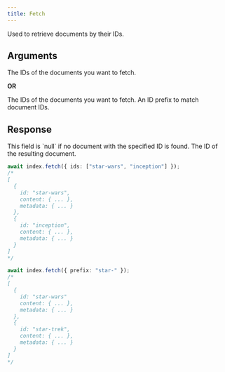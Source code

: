 ```yaml
---
title: Fetch
---
```


Used to retrieve documents by their IDs.

## Arguments

<ResponseField name="IDs" type="string[] | number[]" required>
  The IDs of the documents you want to fetch.
</ResponseField>

**OR**

<ResponseField name="FetchPayload" type="object" required>
  <Expandable defaultOpen="true">
    <ResponseField name="ids" type="string[] | number[]">
      The IDs of the documents you want to fetch.
    </ResponseField>
    <ResponseField name="prefix" type="string">
      An ID prefix to match document IDs.
    </ResponseField>
  </Expandable>
</ResponseField>

## Response

<ResponseField name="FetchResult[]" type="Document[]" required>
  This field is `null` if no document with the specified ID is found.
  <Expandable defaultOpen="true">
    <ResponseField name="id" type="string | number" required>
      The ID of the resulting document.
    </ResponseField>
    <ResponseField name="content" type="Record<string, unknown>">
    </ResponseField>
    <ResponseField name="metadata" type="Record<string, unknown>">
    </ResponseField>
  </Expandable>
</ResponseField>

<RequestExample>

```typescript Basic
await index.fetch({ ids: ["star-wars", "inception"] });
/*
[
  {
    id: "star-wars",
    content: { ... },
    metadata: { ... }
  },
  {
    id: "inception",
    content: { ... },
    metadata: { ... }
  }
]
*/
```

```typescript ID prefix
await index.fetch({ prefix: "star-" });
/*
[
  {
    id: "star-wars"
    content: { ... },
    metadata: { ... }
  },
  {
    id: "star-trek",
    content: { ... },
    metadata: { ... }
  }
]
*/
```

</RequestExample>

